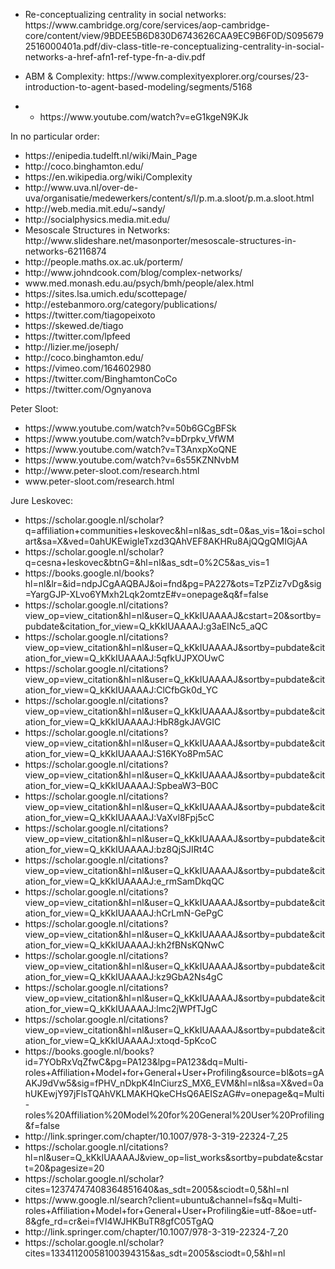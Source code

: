 
- Re-conceptualizing centrality in social networks: https://www.cambridge.org/core/services/aop-cambridge-core/content/view/9BDEE5B6D830D6743626CAA9EC9B6F0D/S0956792516000401a.pdf/div-class-title-re-conceptualizing-centrality-in-social-networks-a-href-afn1-ref-type-fn-a-div.pdf

- ABM & Complexity: https://www.complexityexplorer.org/courses/23-introduction-to-agent-based-modeling/segments/5168
- + https://www.youtube.com/watch?v=eG1kgeN9KJk

In no particular order:

- https://enipedia.tudelft.nl/wiki/Main_Page
- http://coco.binghamton.edu/
- https://en.wikipedia.org/wiki/Complexity
- http://www.uva.nl/over-de-uva/organisatie/medewerkers/content/s/l/p.m.a.sloot/p.m.a.sloot.html
- http://web.media.mit.edu/~sandy/
- http://socialphysics.media.mit.edu/
- Mesoscale Structures in Networks: http://www.slideshare.net/masonporter/mesoscale-structures-in-networks-62116874
- http://people.maths.ox.ac.uk/porterm/
- http://www.johndcook.com/blog/complex-networks/
- www.med.monash.edu.au/psych/bmh/people/alex.html
- https://sites.lsa.umich.edu/scottepage/
- http://estebanmoro.org/category/publications/
- https://twitter.com/tiagopeixoto
- https://skewed.de/tiago
- https://twitter.com/lpfeed
- http://lizier.me/joseph/
- http://coco.binghamton.edu/
- https://vimeo.com/164602980
- https://twitter.com/BinghamtonCoCo 
- https://twitter.com/Ognyanova

Peter Sloot:

- https://www.youtube.com/watch?v=50b6GCgBFSk
- https://www.youtube.com/watch?v=bDrpkv_VfWM
- https://www.youtube.com/watch?v=T3AnxpXoQNE
- https://www.youtube.com/watch?v=6s55KZNNvbM
- http://www.peter-sloot.com/research.html
- www.peter-sloot.com/research.html

Jure Leskovec:

- https://scholar.google.nl/scholar?q=affiliation+communities+leskovec&hl=nl&as_sdt=0&as_vis=1&oi=scholart&sa=X&ved=0ahUKEwigleTxzd3QAhVEF8AKHRu8AjQQgQMIGjAA
- https://scholar.google.nl/scholar?q=cesna+leskovec&btnG=&hl=nl&as_sdt=0%2C5&as_vis=1
- https://books.google.nl/books?hl=nl&lr=&id=ndpJCgAAQBAJ&oi=fnd&pg=PA227&ots=TzPZiz7vDg&sig=YargGJP-XLvo6YMxh2Lqk2omtzE#v=onepage&q&f=false
- https://scholar.google.nl/citations?view_op=view_citation&hl=nl&user=Q_kKkIUAAAAJ&cstart=20&sortby=pubdate&citation_for_view=Q_kKkIUAAAAJ:g3aElNc5_aQC
- https://scholar.google.nl/citations?view_op=view_citation&hl=nl&user=Q_kKkIUAAAAJ&sortby=pubdate&citation_for_view=Q_kKkIUAAAAJ:5qfkUJPXOUwC
- https://scholar.google.nl/citations?view_op=view_citation&hl=nl&user=Q_kKkIUAAAAJ&sortby=pubdate&citation_for_view=Q_kKkIUAAAAJ:ClCfbGk0d_YC
- https://scholar.google.nl/citations?view_op=view_citation&hl=nl&user=Q_kKkIUAAAAJ&sortby=pubdate&citation_for_view=Q_kKkIUAAAAJ:HbR8gkJAVGIC
- https://scholar.google.nl/citations?view_op=view_citation&hl=nl&user=Q_kKkIUAAAAJ&sortby=pubdate&citation_for_view=Q_kKkIUAAAAJ:S16KYo8Pm5AC
- https://scholar.google.nl/citations?view_op=view_citation&hl=nl&user=Q_kKkIUAAAAJ&sortby=pubdate&citation_for_view=Q_kKkIUAAAAJ:SpbeaW3--B0C
- https://scholar.google.nl/citations?view_op=view_citation&hl=nl&user=Q_kKkIUAAAAJ&sortby=pubdate&citation_for_view=Q_kKkIUAAAAJ:VaXvl8Fpj5cC
- https://scholar.google.nl/citations?view_op=view_citation&hl=nl&user=Q_kKkIUAAAAJ&sortby=pubdate&citation_for_view=Q_kKkIUAAAAJ:bz8QjSJIRt4C
- https://scholar.google.nl/citations?view_op=view_citation&hl=nl&user=Q_kKkIUAAAAJ&sortby=pubdate&citation_for_view=Q_kKkIUAAAAJ:e_rmSamDkqQC
- https://scholar.google.nl/citations?view_op=view_citation&hl=nl&user=Q_kKkIUAAAAJ&sortby=pubdate&citation_for_view=Q_kKkIUAAAAJ:hCrLmN-GePgC
- https://scholar.google.nl/citations?view_op=view_citation&hl=nl&user=Q_kKkIUAAAAJ&sortby=pubdate&citation_for_view=Q_kKkIUAAAAJ:kh2fBNsKQNwC
- https://scholar.google.nl/citations?view_op=view_citation&hl=nl&user=Q_kKkIUAAAAJ&sortby=pubdate&citation_for_view=Q_kKkIUAAAAJ:kz9GbA2Ns4gC
- https://scholar.google.nl/citations?view_op=view_citation&hl=nl&user=Q_kKkIUAAAAJ&sortby=pubdate&citation_for_view=Q_kKkIUAAAAJ:lmc2jWPfTJgC
- https://scholar.google.nl/citations?view_op=view_citation&hl=nl&user=Q_kKkIUAAAAJ&sortby=pubdate&citation_for_view=Q_kKkIUAAAAJ:xtoqd-5pKcoC
- https://books.google.nl/books?id=7YObRxVqZfwC&pg=PA123&lpg=PA123&dq=Multi-roles+Affiliation+Model+for+General+User+Profiling&source=bl&ots=gAAKJ9dVw5&sig=fPHV_nDkpK4lnCiurzS_MX6_EVM&hl=nl&sa=X&ved=0ahUKEwjY97jFlsTQAhVKLMAKHQkeCHsQ6AEISzAG#v=onepage&q=Multi-roles%20Affiliation%20Model%20for%20General%20User%20Profiling&f=false
- http://link.springer.com/chapter/10.1007/978-3-319-22324-7_25
- https://scholar.google.nl/citations?hl=nl&user=Q_kKkIUAAAAJ&view_op=list_works&sortby=pubdate&cstart=20&pagesize=20
- https://scholar.google.nl/scholar?cites=12374747408364851640&as_sdt=2005&sciodt=0,5&hl=nl
- https://www.google.nl/search?client=ubuntu&channel=fs&q=Multi-roles+Affiliation+Model+for+General+User+Profiling&ie=utf-8&oe=utf-8&gfe_rd=cr&ei=fVI4WJHKBuTR8gfC05TgAQ
- http://link.springer.com/chapter/10.1007/978-3-319-22324-7_20
- https://scholar.google.nl/scholar?cites=13341120058100394315&as_sdt=2005&sciodt=0,5&hl=nl

